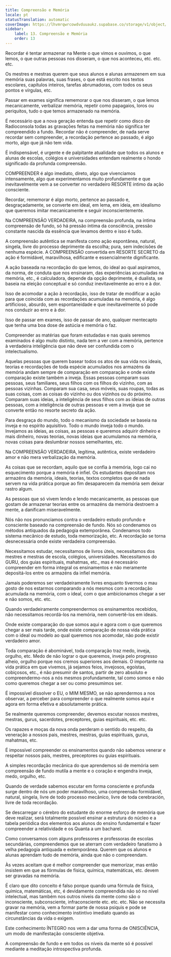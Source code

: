 ```yaml
---
title: Compreensão e Memória
locale: pt
statusTranslation: automatic
coverImage: https://lhvmrqwrcowdvduuaukz.supabase.co/storage/v1/object/public/strapi-uploads/small_cover-educacion-fundamental.webp-2d51a7828a2b1309555be27f7e2a61a0.webp
sidebar:
    label: 13. Compreensão e Memória
    order: 13
---
```

Recordar é tentar armazenar na Mente o que vimos e ouvimos, o que lemos, o que outras pessoas nos disseram, o que nos aconteceu, etc. etc. etc.

Os mestres e mestras querem que seus alunos e alunas armazenem em sua memória suas palavras, suas frases, o que está escrito nos textos escolares, capítulos inteiros, tarefas abrumadoras, com todos os seus pontos e vírgulas, etc.

Passar em exames significa rememorar o que nos disseram, o que lemos mecanicamente, verbalizar memória, repetir como papagaios, loros ou periquitos, tudo o que temos armazenado na memória.

É necessário que a nova geração entenda que repetir como disco de Radioconsola todas as gravações feitas na memória não significa ter compreendido a fundo. Recordar não é compreender, de nada serve recordar sem compreender, a recordação pertence ao passado, é algo morto, algo que já não tem vida.

É indispensável, é urgente e de palpitante atualidade que todos os alunos e alunas de escolas, colégios e universidades entendam realmente o hondo significado da profunda compreensão.

COMPREENDER é algo imediato, direto, algo que vivenciamos intensamente, algo que experimentamos muito profundamente e que inevitavelmente vem a se converter no verdadeiro RESORTE íntimo da ação consciente.

Recordar, rememorar é algo morto, pertence ao passado e, desgraçadamente, se converte em ideal, em lema, em ideia, em idealismo que queremos imitar mecanicamente e seguir inconscientemente.

Na COMPREENSÃO VERDADEIRA, na compreensão profunda, na íntima compreensão de fundo, só há pressão íntima da consciência, pressão constante nascida da essência que levamos dentro e isso é tudo.

A compreensão autêntica se manifesta como ação espontânea, natural, singela, livre do processo deprimente da escolha; pura, sem indecisões de nenhuma espécie. A COMPREENSÃO convertida em RESORTE SECRETO da ação é formidável, maravilhosa, edificante e essencialmente dignificante.

A ação baseada na recordação do que lemos, do ideal ao qual aspiramos, da norma, de conduta que nos ensinaram, das experiências acumuladas na memória, etc., é calculadora, depende da opção deprimente, é dualista, se baseia na eleição conceptual e só conduz inevitavelmente ao erro e à dor.

Isso de acomodar a ação à recordação, isso de tratar de modificar a ação para que coincida com as recordações acumuladas na memória, é algo artificioso, absurdo, sem espontaneidade e que inevitavelmente só pode nos conduzir ao erro e à dor.

Isso de passar em exames, isso de passar de ano, qualquer mentecapto que tenha uma boa dose de astúcia e memória o faz.

Compreender as matérias que foram estudadas e nas quais seremos examinados é algo muito distinto, nada tem a ver com a memória, pertence à verdadeira inteligência que não deve ser confundida com o intelectualismo.

Aquelas pessoas que querem basear todos os atos de sua vida nos ideais, teorias e recordações de toda espécie acumulados nos armazéns da memória andam sempre de comparação em comparação e onde existe comparação existe também a inveja. Essas pessoas comparam suas pessoas, seus familiares, seus filhos com os filhos do vizinho, com as pessoas vizinhas. Comparam sua casa, seus móveis, suas roupas, todas as suas coisas, com as coisas do vizinho ou dos vizinhos ou do próximo. Comparam suas ideias, a inteligência de seus filhos com as ideias de outras pessoas, com a inteligência de outras pessoas e vem a inveja que se converte então no resorte secreto da ação.

Para desgraça do mundo, todo o mecanismo da sociedade se baseia na inveja e no espírito aquisitivo. Todo o mundo inveja todo o mundo. Invejamos as ideias, as coisas, as pessoas e queremos adquirir dinheiro e mais dinheiro, novas teorias, novas ideias que acumulamos na memória, novas coisas para deslumbrar nossos semelhantes, etc.

Na COMPREENSÃO VERDADEIRA, legítima, autêntica, existe verdadeiro amor e não mera verbalização da memória.

As coisas que se recordam, aquilo que se confia à memória, logo cai no esquecimento porque a memória é infiel. Os estudantes depositam nos armazéns da memória, ideais, teorias, textos completos que de nada servem na vida prática porque ao fim desaparecem da memória sem deixar rastro algum.

As pessoas que só vivem lendo e lendo mecanicamente, as pessoas que gostam de armazenar teorias entre os armazéns da memória destroem a mente, a danificam miseravelmente.

Nós não nos pronunciamos contra o verdadeiro estudo profundo e consciente baseado na compreensão de fundo. Nós só condenamos os métodos antiquados da pedagogia extemporânea. Condenamos todo sistema mecânico de estudo, toda memorização, etc. A recordação se torna desnecessária onde existe verdadeira compreensão.

Necessitamos estudar, necessitamos de livros úteis, necessitamos dos mestres e mestras de escola, colégios, universidades. Necessitamos do GURU, dos guias espirituais, mahatmas, etc., mas é necessário compreender em forma integral os ensinamentos e não meramente depositá-los entre os armazéns da infiel memória.

Jamais poderemos ser verdadeiramente livres enquanto tivermos o mau gosto de nos estarmos comparando a nós mesmos com a recordação acumulada na memória, com o ideal, com o que ambicionamos chegar a ser e não somos, etc. etc.

Quando verdadeiramente compreendermos os ensinamentos recebidos, não necessitamos recordá-los na memória, nem convertê-los em ideais.

Onde existe comparação do que somos aqui e agora com o que queremos chegar a ser mais tarde, onde existe comparação de nossa vida prática com o ideal ou modelo ao qual queremos nos acomodar, não pode existir verdadeiro amor.

Toda comparação é abominável, toda comparação traz medo, inveja, orgulho, etc. Medo de não lograr o que queremos, inveja pelo progresso alheio, orgulho porque nos cremos superiores aos demais. O importante na vida prática em que vivemos, já sejamos feios, invejosos, egoístas, cobiçosos, etc., é não presumir de santos, partir de zero absoluto e compreendermo-nos a nós mesmos profundamente, tal como somos e não como queremos chegar a ser ou como presumimos ser.

É impossível dissolver o EU, o MIM MESMO, se não aprendermos a nos observar, a perceber para compreender o que realmente somos aqui e agora em forma efetiva e absolutamente prática.

Se realmente queremos compreender, devemos escutar nossos mestres, mestras, gurus, sacerdotes, preceptores, guias espirituais, etc. etc.

Os rapazes e moças da nova onda perderam o sentido do respeito, da veneração a nossos pais, mestres, mestras, guias espirituais, gurus, mahatmas, etc.

É impossível compreender os ensinamentos quando não sabemos venerar e respeitar nossos pais, mestres, preceptores ou guias espirituais.

A simples recordação mecânica do que aprendemos só de memória sem compreensão de fundo mutila a mente e o coração e engendra inveja, medo, orgulho, etc.

Quando de verdade sabemos escutar em forma consciente e profunda surge dentro de nós um poder maravilhoso, uma compreensão formidável, natural, singela, livre de todo processo mecânico, livre de toda cerebración, livre de toda recordação.

Se descarregar o cérebro do estudante do enorme esforço de memória que deve realizar, será totalmente possível ensinar a estrutura do núcleo e a tabela periódica dos elementos aos alunos do ensino fundamental e fazer compreender a relatividade e os Quanta a um bacharel.

Como conversamos com alguns professores e professoras de escolas secundárias, compreendemos que se aterram com verdadeiro fanatismo à velha pedagogia antiquada e extemporânea. Querem que os alunos e alunas aprendam tudo de memória, ainda que não o compreendam.

Às vezes aceitam que é melhor compreender que memorizar, mas então insistem em que as fórmulas de física, química, matemáticas, etc. devem ser gravadas na memória.

É claro que dito conceito é falso porque quando uma fórmula de física, química, matemáticas, etc, é devidamente compreendida não só no nível intelectual, mas também nos outros níveis da mente como são o inconsciente, subconsciente, infraconsciente etc. etc. etc. Não se necessita gravar na memória, vem a formar parte de nossa psiquis e pode se manifestar como conhecimento instintivo imediato quando as circunstâncias da vida o exigem.

Este conhecimento ÍNTEGRO nos vem a dar uma forma de ONISCIÊNCIA, um modo de manifestação consciente objetiva.

A compreensão de fundo e em todos os níveis da mente só é possível mediante a meditação introspectiva profunda.

